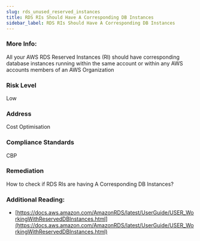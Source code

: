 ```yaml
---
slug: rds_unused_reserved_instances
title: RDS RIs Should Have A Corresponding DB Instances
sidebar_label: RDS RIs Should Have A Corresponding DB Instances
---
```


### More Info:

All your AWS RDS Reserved Instances (RI) should have corresponding database instances running within the same account or within any AWS accounts members of an AWS Organization

### Risk Level

Low

### Address

Cost Optimisation

### Compliance Standards

CBP

### Remediation

How to check if RDS RIs are having A Corresponding DB Instances?

### Additional Reading:

- [https://docs.aws.amazon.com/AmazonRDS/latest/UserGuide/USER_WorkingWithReservedDBInstances.html](https://docs.aws.amazon.com/AmazonRDS/latest/UserGuide/USER_WorkingWithReservedDBInstances.html) 

